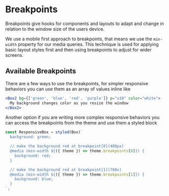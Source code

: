
<Meta title="Foundations/Breakpoints" />

# Breakpoints

Breakpoints give hooks for components and layouts to adapt and change in relation to the window size of the users device.

We use a mobile first approach to breakpoints, that means we use the `min-width` property for our media queries. This technique is used for applying basic layout styles first and then using breakpoints to adjust for wider screens.

## Available Breakpoints

<BreakpointTable />

There are a few ways to use the breakpoints, for simpler responsive behaviors you can use them as an array of values inline like

```jsx
<Box2 bg={['green', 'blue', 'red', 'purple']} p="u10" color="white">
  My background changes color as you resize the window
</Box2>
```

Another option if you are writing more complex responsive behaviors you can access the breakpoints from the theme and use them a styled block

```js static
const ResponsiveBox = styled(Box)`
  background: green;

  // make the background red at breakpoint[0](480px)
  @media (min-width ${({ theme }) => theme.breakpoints[0]}) {
    background: red;
  }

  // make the background red at breakpoint[1](768x)
  @media (min-width ${({ theme }) => theme.breakpoints[1]}) {
    background: blue;
  }
`;
```
